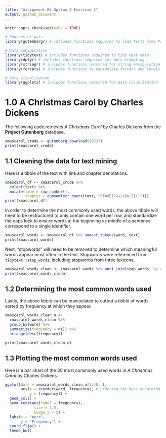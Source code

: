 ```yaml
---
title: "Assignment B4 Option A Exercise 1"
output: github_document
---
```


```r
knitr::opts_chunk$set(echo = TRUE)
```

```r
# Sources of data
library(gutenbergr) # includes functions required to load texts from Project Gutenberg

# Data manipulation
library(tidytext) # includes functions required to tidy text data
library(dplyr) # includes functions required for data wrangling
library(stringr) # includes functions required for string manipulation and detection
library(forcats) # includes functions to manipulate factors and levels in data

# Data visualization
library(ggplot2) # includes functions required for data visualization
```

# 1.0 A Christmas Carol by Charles Dickens

The following code retrieves _A Christmas Carol_ by Charles Dickens from the **Project Gutenberg** database. 

```r
xmascarol_crude <- gutenberg_download(19337)
print(xmascarol_crude)
```

## 1.1 Cleaning the data for text mining  

Here is a tibble of the text with line and chapter denotations. 

```r
xmascarol_df <- xmascarol_crude %>% 
  select(text) %>% 
  mutate(line = row_number(),
         chapter = cumsum(str_count(text, "STAVE(?=\\s[A-Z]+)")))
print(xmascarol_df)
```

In order to determine the most commonly used words, the above tibble will need to be restructured to only contain one word per row, and standardize the caps lock to ensure words at the beginning vs middle of a sentence correspond to a single identifier. 

```r
xmascarol_words <- xmascarol_df %>% unnest_tokens(word, text) 
print(xmascarol_words)
```

Next, "stopwords" will need to be removed to determine which meaningful words appear most often in the text. Stopwords were referenced from `tidytext::stop_words`, including stopwords from three lexicons. 

```r
xmascarol_words_clean <- xmascarol_words %>% anti_join(stop_words, by = "word")
print(xmascarol_words_clean)
```

## 1.2 Determining the most common words used  

Lastly, the above tibble can be manipulated to output a tibble of words sorted by frequency at which they appear. 

```r
xmascarol_words_clean_n <- 
  xmascarol_words_clean %>% 
  group_by(word) %>% 
  summarize(frequency = n()) %>% 
  arrange(desc(frequency))

print(xmascarol_words_clean_n)
```

## 1.3 Plotting the most common words used  

Here is a bar chart of the 30 most commonly used words in _A Christmas Carol_ by Charles Dickens. 

```r
ggplot(data = xmascarol_words_clean_n[1:30, ],
       aes(x = reorder(word, frequency), # ordering the bars according to frequency
           y = frequency)) +
  geom_col() +
  geom_text(aes(label = frequency),
             size = 2.5,
             nudge_y = 5) +
  labs(x = "Word",
       y = "Frequency") +
  coord_flip() +
  theme_bw()
```


